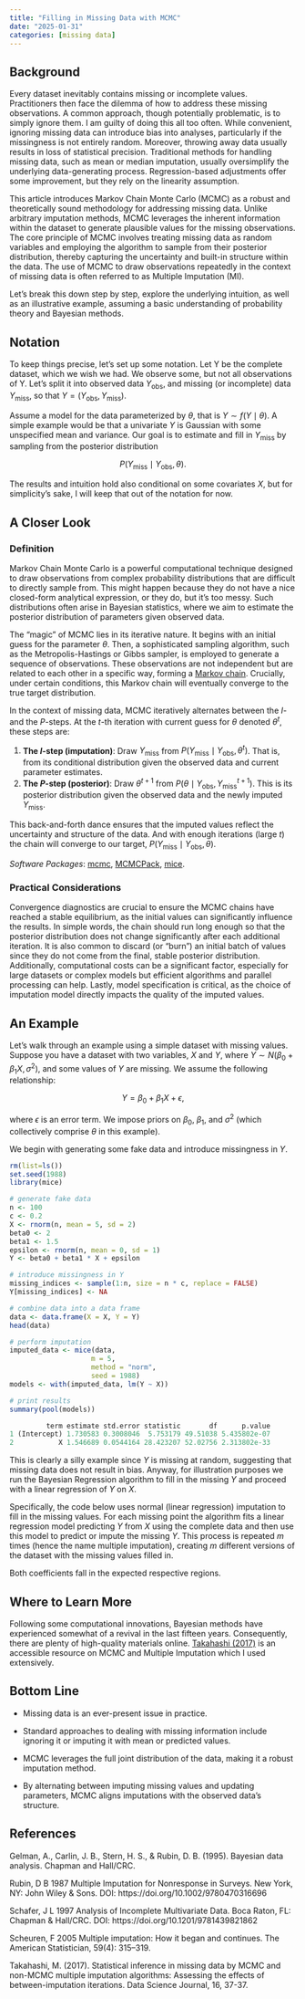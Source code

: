 ```yaml
---
title: "Filling in Missing Data with MCMC"
date: "2025-01-31"
categories: [missing data]
---
```


## Background

Every dataset inevitably contains missing or incomplete values. Practitioners then face the dilemma of how to address these missing observations. A common approach, though potentially problematic, is to simply ignore them. I am guilty of doing this all too often. While convenient, ignoring missing data can introduce bias into analyses, particularly if the missingness is not entirely random. Moreover, throwing away data usually results in loss of statistical precision. Traditional methods for handling missing data, such as mean or median imputation, usually oversimplify the underlying data-generating process. Regression-based adjustments offer some improvement, but they rely on the linearity assumption.

This article introduces Markov Chain Monte Carlo (MCMC) as a robust and theoretically sound methodology for addressing missing data. Unlike arbitrary imputation methods, MCMC leverages the inherent information within the dataset to generate plausible values for the missing observations. The core principle of MCMC involves treating missing data as random variables and employing the algorithm to sample from their posterior distribution, thereby capturing the uncertainty and built-in structure within the data. The use of MCMC to draw observations repeatedly in the context of missing data is often referred to as Multiple Imputation (MI).

Let’s break this down step by step, explore the underlying intuition, as well as an illustrative example, assuming a basic understanding of probability theory and Bayesian methods.

## Notation

To keep things precise, let’s set up some notation. Let Y be the complete dataset, which we wish we had. We observe some, but not all observations of Y. Let’s split it into observed data $Y_{\text{obs}}$, and missing (or incomplete) data $Y_{\text{miss}}$, so that $Y = \left( Y_{\text{obs}}, Y_{\text{miss}} \right)$.

Assume a model for the data parameterized by $\theta$, that is $Y \sim f(Y \mid \theta)$. A simple example would be that a univariate $Y$ is Gaussian with some unspecified mean and variance. Our goal is to estimate and fill in $Y_{\text{miss}}$ by sampling from the posterior distribution

  $$P(Y_{\text{miss}} \mid Y_{\text{obs}}, \theta).$$

The results and intuition hold also conditional on some covariates $X$, but for simplicity’s sake, I will keep that out of the notation for now.

## A Closer Look

### Definition

Markov Chain Monte Carlo is a powerful computational technique designed to draw observations from complex probability distributions that are difficult to directly sample from. This might happen because they do not have a nice closed-form analytical expression, or they do, but it’s too messy. Such distributions often arise in Bayesian statistics, where we aim to estimate the posterior distribution of parameters given observed data.

The “magic” of MCMC lies in its iterative nature. It begins with an initial guess for the parameter $\theta$. Then, a sophisticated sampling algorithm, such as the Metropolis-Hastings or Gibbs sampler, is employed to generate a sequence of observations. These observations are not independent but are related to each other in a specific way, forming a [Markov chain](https://en.wikipedia.org/wiki/Markov_chain). Crucially, under certain conditions, this Markov chain will eventually converge to the true target distribution.

In the context of missing data, MCMC iteratively alternates between the $I$- and the $P$-steps. At the $t$-th iteration with current guess for $\theta$ denoted $\theta^t$, these steps are:

::: {.callout-note title="Algorithm:"}
1. **The $I$-step (imputation)**: Draw $Y_{\text{miss}}$ from $P(Y_{\text{miss}} \mid Y_{\text{obs}}, \theta^t)$. That is, from its conditional distribution given the observed data and current parameter estimates.
2. **The $P$-step (posterior)**: Draw $\theta^{t+1}$ from $P(\theta \mid Y_{\text{obs}}, Y_{\text{miss}}^{t+1})$. This is its posterior distribution given the observed data and the newly imputed $Y_{\text{miss}}$.
:::

This back-and-forth dance ensures that the imputed values reflect the uncertainty and structure of the data. And with enough iterations (large $t$) the chain will converge to our target, $P(Y_{\text{miss}} \mid Y_{\text{obs}}, \theta)$.

*Software Packages*: [mcmc](https://www.rdocumentation.org/packages/mcmcr), [MCMCPack](https://www.rdocumentation.org/packages/MCMCpack), [mice](https://www.rdocumentation.org/packages/mice).

### Practical Considerations

Convergence diagnostics are crucial to ensure the MCMC chains have reached a stable equilibrium, as the initial values can significantly influence the results. In simple words, the chain should run long enough so that the posterior distribution does not change significantly after each additional iteration. It is also common to discard (or “burn”) an initial batch of values since they do not come from the final, stable posterior distribution. Additionally, computational costs can be a significant factor, especially for large datasets or complex models but efficient algorithms and parallel processing can help. Lastly, model specification is critical, as the choice of imputation model directly impacts the quality of the imputed values.

## An Example

Let’s walk through an example using a simple dataset with missing values. Suppose you have a dataset with two variables, $X$ and $Y$, where $Y \sim N(\beta_0 + \beta_1 X, \sigma^2)$, and some values of $Y$ are missing. We assume the following relationship:

  $$Y = \beta_0 + \beta_1 X + \epsilon,$$

where $\epsilon$ is an error term. We impose priors on $\beta_0$, $\beta_1$, and $\sigma^2$ (which collectively comprise $\theta$ in this example).

We begin with generating some fake data and introduce missingness in $Y$.

```r
rm(list=ls())
set.seed(1988)
library(mice)

# generate fake data
n <- 100                  
c <- 0.2                 
X <- rnorm(n, mean = 5, sd = 2)
beta0 <- 2                 
beta1 <- 1.5              
epsilon <- rnorm(n, mean = 0, sd = 1)  
Y <- beta0 + beta1 * X + epsilon      

# introduce missingness in Y
missing_indices <- sample(1:n, size = n * c, replace = FALSE)
Y[missing_indices] <- NA  

# combine data into a data frame
data <- data.frame(X = X, Y = Y)
head(data)

# perform imputation
imputed_data <- mice(data, 
                    m = 5, 
                    method = "norm", 
                    seed = 1988)
models <- with(imputed_data, lm(Y ~ X))

# print results
summary(pool(models))

         term estimate std.error statistic       df      p.value
1 (Intercept) 1.730583 0.3008046  5.753179 49.51038 5.435802e-07
2           X 1.546689 0.0544164 28.423207 52.02756 2.313802e-33
```

This is clearly a silly example since $Y$ is missing at random, suggesting that missing data does not result in bias. Anyway, for illustration purposes we run the Bayesian Regression algorithm to fill in the missing $Y$ and proceed with a linear regression of $Y$ on $X$.

Specifically, the code below uses normal (linear regression) imputation to fill in the missing values. For each missing point the algorithm fits a linear regression model predicting $Y$ from $X$ using the complete data and then use this model to predict or impute the missing $Y$. This process is repeated $m$ times (hence the name multiple imputation), creating $m$ different versions of the dataset with the missing values filled in.

Both coefficients fall in the expected respective regions. 

## Where to Learn More

Following some computational innovations, Bayesian methods have experienced somewhat of a revival in the last fifteen years. Consequently, there are plenty of high-quality materials online. [Takahashi (2017)](https://account.datascience.codata.org/index.php/up-j-dsj/article/view/dsj-2017-037) is an accessible resource on MCMC and Multiple Imputation which I used extensively.

## Bottom Line

- Missing data is an ever-present issue in practice.

- Standard approaches to dealing with missing information include ignoring it or imputing it with mean or predicted values.

- MCMC leverages the full joint distribution of the data, making it a robust imputation method.

- By alternating between imputing missing values and updating parameters, MCMC aligns imputations with the observed data’s structure.

## References

Gelman, A., Carlin, J. B., Stern, H. S., & Rubin, D. B. (1995). Bayesian data analysis. Chapman and Hall/CRC.

Rubin, D B 1987 Multiple Imputation for Nonresponse in Surveys. New York, NY: John Wiley & Sons. DOI: https://doi.org/10.1002/9780470316696

Schafer, J L 1997 Analysis of Incomplete Multivariate Data. Boca Raton, FL: Chapman & Hall/CRC. DOI: https://doi.org/10.1201/9781439821862

Scheuren, F 2005 Multiple imputation: How it began and continues. The American Statistician, 59(4): 315–319.

Takahashi, M. (2017). Statistical inference in missing data by MCMC and non-MCMC multiple imputation algorithms: Assessing the effects of between-imputation iterations. Data Science Journal, 16, 37-37.